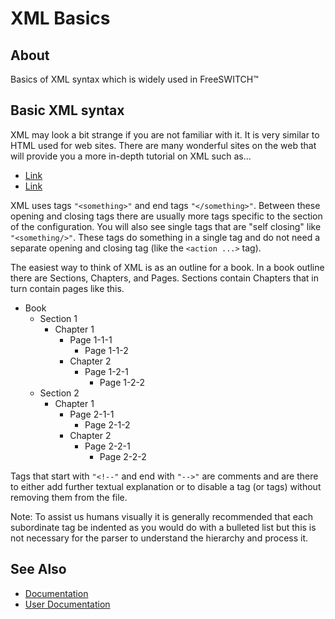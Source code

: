 
# XML Basics 

 

## About

Basics of XML syntax which is widely used in FreeSWITCH™ 

## Basic XML syntax

XML may look a bit strange if you are not familiar with it. It is very similar to HTML used for web sites. There are many wonderful sites on the web that will provide you a more in-depth tutorial on XML such as...

* [Link](http://www.w3schools.com/xml/default.asp)
* [Link](http://www.xml.com/pub/a/98/10/guide0.html)

XML uses tags `"<something>"` and end tags `"</something>"`. Between these opening and closing tags there are usually more tags specific to the section of the configuration. You will also see single tags that are "self closing" like `"<something/>"`. These tags do something in a single tag and do not need a separate opening and closing tag (like the `<action ...>` tag).

The easiest way to think of XML is as an outline for a book. In a book outline there are Sections, Chapters, and Pages. Sections contain Chapters that in turn contain pages like this.

* Book  
   * Section 1  
      * Chapter 1  
         * Page 1-1-1  
            * Page 1-1-2  
         * Chapter 2  
            * Page 1-2-1  
               * Page 1-2-2  
   * Section 2  
      * Chapter 1  
         * Page 2-1-1  
            * Page 2-1-2  
         * Chapter 2  
            * Page 2-2-1  
               * Page 2-2-2

Tags that start with `"<!--"` and end with `"-->"` are comments and are there to either add further textual explanation or to disable a tag (or tags) without removing them from the file.

Note: To assist us humans visually it is generally recommended that each subordinate tag be indented as you would do with a bulleted list but this is not necessary for the parser to understand the hierarchy and process it.

## See Also

* [Documentation](https://wiki.freeswitch.org/wiki/Documentation "Documentation")
* [User Documentation](https://wiki.freeswitch.org/wiki/Documentation/User%5FDocumentation "Documentation/User Documentation")


